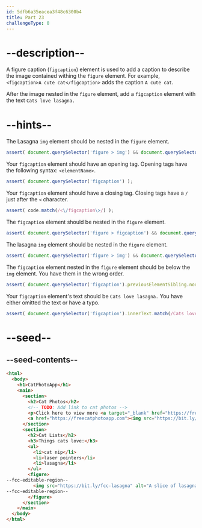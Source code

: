 ```yaml
---
id: 5dfb6a35eacea3f48c6300b4
title: Part 23
challengeType: 0
---
```


# --description--

A figure caption (`figcaption`) element is used to add a caption to describe the image contained withing the `figure` element. For example, `<figcaption>A cute cat</figcaption>` adds the caption `A cute cat`.

After the image nested in the `figure` element, add a `figcaption` element with the text `Cats love lasagna.`

# --hints--

The Lasagna `img` element should be nested in the `figure` element.

```js
assert( document.querySelector('figure > img') && document.querySelector('figure > img').getAttribute('src').toLowerCase() === 'https://bit.ly/fcc-lasagna');
```

Your `figcaption` element should have an opening tag. Opening tags have the following syntax: `<elementName>`.

```js
assert( document.querySelector('figcaption') );
```

Your `figcaption` element should have a closing tag. Closing tags have a `/` just after the `<` character.

```js
assert( code.match(/<\/figcaption\>/) );
```

The `figcaption` element should be nested in the `figure` element.

```js
assert( document.querySelector('figure > figcaption') && document.querySelector('figure > figcaption'));
```

The lasagna `img` element should be nested in the `figure` element.

```js
assert( document.querySelector('figure > img') && document.querySelector('figure > img').getAttribute('src').toLowerCase() === 'https://bit.ly/fcc-lasagna');
```

The `figcaption` element nested in the `figure` element should be below the `img` element. You have them in the wrong order.

```js
assert( document.querySelector('figcaption').previousElementSibling.nodeName === 'IMG');
```

Your `figcaption` element's text should be `Cats love lasagna.` You have either omitted the text or have a typo.

```js
assert( document.querySelector('figcaption').innerText.match(/Cats love lasagna.?$/i) );
```

# --seed--

## --seed-contents--

```html
<html>
  <body>
    <h1>CatPhotoApp</h1>
    <main>
      <section>
        <h2>Cat Photos</h2>
        <!-- TODO: Add link to cat photos -->
        <p>Click here to view more <a target="_blank" href="https://freecatphotoapp.com">cat photos</a>.</p>
        <a href="https://freecatphotoapp.com"><img src="https://bit.ly/fcc-relaxing-cat" alt="A cute orange cat lying on its back."></a>
      </section>
      <section>
        <h2>Cat Lists</h2>
        <h3>Things cats love:</h3>
        <ul>
          <li>cat nip</li>
          <li>laser pointers</li>
          <li>lasagna</li>
        </ul>
        <figure>
--fcc-editable-region--
          <img src="https://bit.ly/fcc-lasagna" alt="A slice of lasagna on a plate.">
--fcc-editable-region--
        </figure>
      </section>
    </main>
  </body>
</html>
```

